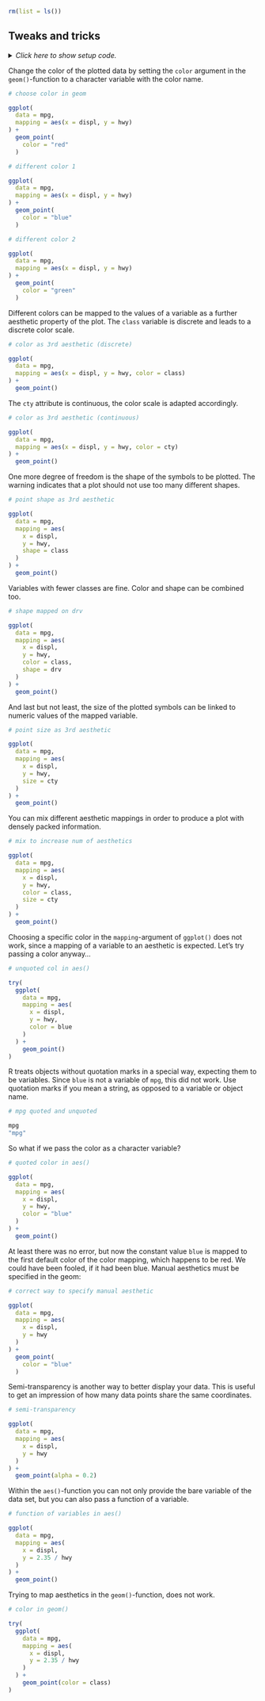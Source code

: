 ```r
rm(list = ls())
```


## Tweaks and tricks

<details><summary>*Click here to show setup code.*</summary>
```r
### Tweaks and tricks

```
```r
library(tidyverse)
```
</details>

Change the color of the plotted data by setting the `color` argument in the `geom()`-function to a character variable with the color name.

```r
# choose color in geom
```
```r
ggplot(
  data = mpg,
  mapping = aes(x = displ, y = hwy)
) +
  geom_point(
    color = "red"
  )
```


```r
# different color 1
```
```r
ggplot(
  data = mpg,
  mapping = aes(x = displ, y = hwy)
) +
  geom_point(
    color = "blue"
  )
```


```r
# different color 2
```
```r
ggplot(
  data = mpg,
  mapping = aes(x = displ, y = hwy)
) +
  geom_point(
    color = "green"
  )
```

Different colors can be mapped to the values of a variable as a further aesthetic property of the plot.
The `class` variable is discrete and leads to a discrete color scale.

```r
# color as 3rd aesthetic (discrete)
```
```r
ggplot(
  data = mpg,
  mapping = aes(x = displ, y = hwy, color = class)
) +
  geom_point()
```

The `cty` attribute is continuous, the color scale is adapted accordingly.


```r
# color as 3rd aesthetic (continuous)
```
```r
ggplot(
  data = mpg,
  mapping = aes(x = displ, y = hwy, color = cty)
) +
  geom_point()
```

One more degree of freedom is the shape of the symbols to be plotted.
The warning indicates that a plot should not use too many different shapes.

```r
# point shape as 3rd aesthetic
```
```r
ggplot(
  data = mpg,
  mapping = aes(
    x = displ,
    y = hwy,
    shape = class
  )
) +
  geom_point()
```

Variables with fewer classes are fine.
Color and shape can be combined too.

```r
# shape mapped on drv
```
```r
ggplot(
  data = mpg,
  mapping = aes(
    x = displ,
    y = hwy,
    color = class,
    shape = drv
  )
) +
  geom_point()
```

And last but not least, the size of the plotted symbols can be linked to numeric values of the mapped variable. 

```r
# point size as 3rd aesthetic
```
```r
ggplot(
  data = mpg,
  mapping = aes(
    x = displ,
    y = hwy,
    size = cty
  )
) +
  geom_point()
```

You can mix different aesthetic mappings in order to produce a plot with densely packed information.

```r
# mix to increase num of aesthetics
```
```r
ggplot(
  data = mpg,
  mapping = aes(
    x = displ,
    y = hwy,
    color = class,
    size = cty
  )
) +
  geom_point()
```

Choosing a specific color in the `mapping`-argument of `ggplot()` does not work, since a mapping of a variable to an aesthetic is expected.
Let's try passing a color anyway...

```r
# unquoted col in aes()
```
```r
try(
  ggplot(
    data = mpg,
    mapping = aes(
      x = displ,
      y = hwy,
      color = blue
    )
  ) +
    geom_point()
)
```

R treats objects without quotation marks in a special way, expecting them to be variables.
Since `blue` is not a variable of `mpg`, this did not work.
Use quotation marks if you mean a string, as opposed to a variable or object name.

```r
# mpg quoted and unquoted
```
```r
mpg
"mpg"
```

So what if we pass the color as a character variable?

```r
# quoted color in aes()
```
```r
ggplot(
  data = mpg,
  mapping = aes(
    x = displ,
    y = hwy,
    color = "blue"
  )
) +
  geom_point()
```

At least there was no error, but now the constant value `blue` is mapped to the first default color of the color mapping, which happens to be red.
We could have been fooled, if it had been blue.
Manual aesthetics must be specified in the geom:

```r
# correct way to specify manual aesthetic
```
```r
ggplot(
  data = mpg,
  mapping = aes(
    x = displ,
    y = hwy
  )
) +
  geom_point(
    color = "blue"
  )
```

Semi-transparency is another way to better display your data.
This is useful to get an impression of how many data points share the same coordinates.

```r
# semi-transparency
```
```r
ggplot(
  data = mpg,
  mapping = aes(
    x = displ,
    y = hwy
  )
) +
  geom_point(alpha = 0.2)
```

Within the `aes()`-function you can not only provide the bare variable of the data set, but you can also pass a function of a variable.

```r
# function of variables in aes()
```
```r
ggplot(
  data = mpg,
  mapping = aes(
    x = displ,
    y = 2.35 / hwy
  )
) +
  geom_point()
```

Trying to map aesthetics in the `geom()`-function, does not work.

```r
# color in geom()
```
```r
try(
  ggplot(
    data = mpg,
    mapping = aes(
      x = displ,
      y = 2.35 / hwy
    )
  ) +
    geom_point(color = class)
)
```
